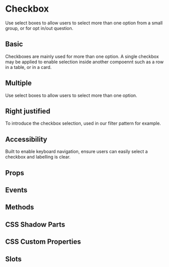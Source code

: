 # Checkbox

Use select boxes to allow users to select more than one option from a small group, or for opt in/out question.

## Basic

Checkboxes are mainly used for more than one option. A single checkbox may be applied to enable selection inside another compoennt such as a row in a table, or in a card.


<Basic />

## Multiple

Use select boxes to allow users to select more than one option.


<Multiple />

## Right justified

To introduce the checkbox selection, used in our filter pattern for example.


<RightJustified />

## Accessibility

Built to enable keyboard navigation, ensure users can easily select a checkbox and labelling is clear.

## Props


<Props />

## Events


<Events />

## Methods


<Methods />

## CSS Shadow Parts


<Parts />

## CSS Custom Properties


<CustomProps />

## Slots


<Slots />


